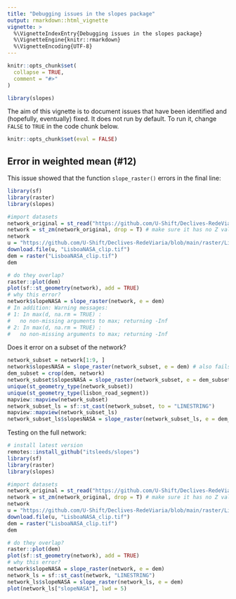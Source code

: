 ```yaml
---
title: "Debugging issues in the slopes package"
output: rmarkdown::html_vignette
vignette: >
  %\VignetteIndexEntry{Debugging issues in the slopes package}
  %\VignetteEngine{knitr::rmarkdown}
  %\VignetteEncoding{UTF-8}
---
```


```r
knitr::opts_chunk$set(
  collapse = TRUE,
  comment = "#>"
)
```

```r
library(slopes)
```

The aim of this vignette is to document issues that have been identified and (hopefully, eventually) fixed.
It does not run by default.
To run it, change `FALSE` to `TRUE` in the code chunk below.

```r
knitr::opts_chunk$set(eval = FALSE)
```


## Error in weighted mean (#12)

This issue showed that the function `slope_raster()` errors in the final line:

```r
library(sf)
library(raster)
library(slopes)

#import datasets
network_original = st_read("https://github.com/U-Shift/Declives-RedeViaria/blob/main/shapefiles/RedeViariaLisboa_dadosabertos.gpkg?raw=true")
network = st_zm(network_original, drop = T) # make sure it has no Z values stored
network
u = "https://github.com/U-Shift/Declives-RedeViaria/blob/main/raster/LisboaNASA_clip.tif?raw=true"
download.file(u, "LisboaNASA_clip.tif")
dem = raster("LisboaNASA_clip.tif")
dem

# do they overlap?
raster::plot(dem)
plot(sf::st_geometry(network), add = TRUE)
# why this error?
network$slopeNASA = slope_raster(network, e = dem)
# In addition: Warning messages:
# 1: In max(d, na.rm = TRUE) :
#   no non-missing arguments to max; returning -Inf
# 2: In max(d, na.rm = TRUE) :
#   no non-missing arguments to max; returning -Inf
```

Does it error on a subset of the network?

```r
network_subset = network[1:9, ]
network$slopesNASA = slope_raster(network_subset, e = dem) # also fails with the same error
dem_subset = crop(dem, network)
network_subset$slopesNASA = slope_raster(network_subset, e = dem_subset) # also fails with the same error
unique(st_geometry_type(network_subset))
unique(st_geometry_type(lisbon_road_segment))
mapview::mapview(network_subset)
network_subset_ls = sf::st_cast(network_subset, to = "LINESTRING")
mapview::mapview(network_subset_ls)
network_subset_ls$slopesNASA = slope_raster(network_subset_ls, e = dem_subset) 
```

Testing on the full network:


```r
# install latest version
remotes::install_github("itsleeds/slopes")
library(sf)
library(raster)
library(slopes)

#import datasets
network_original = st_read("https://github.com/U-Shift/Declives-RedeViaria/blob/main/shapefiles/RedeViariaLisboa_dadosabertos.gpkg?raw=true")
network = st_zm(network_original, drop = T) # make sure it has no Z values stored
network
u = "https://github.com/U-Shift/Declives-RedeViaria/blob/main/raster/LisboaNASA_clip.tif?raw=true"
download.file(u, "LisboaNASA_clip.tif")
dem = raster("LisboaNASA_clip.tif")
dem

# do they overlap?
raster::plot(dem)
plot(sf::st_geometry(network), add = TRUE)
# why this error?
network$slopeNASA = slope_raster(network, e = dem)
network_ls = sf::st_cast(network, "LINESTRING")
network_ls$slopeNASA = slope_raster(network_ls, e = dem)
plot(network_ls["slopeNASA"], lwd = 5)
```

